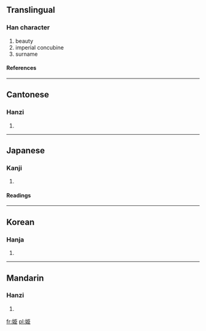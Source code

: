 {{see|姬}}<!-- may be replaced by zh-forms -->

==Translingual==
===Han character===
{{Han char|rn=38|rad=女|as=06|sn=9|four=|canj=女尸中中 (VSLL), X女尸中中 (XVSLL)}}
# beauty
# imperial concubine
# surname
====References====
{{Han ref|kx=0260.220|dkj=06229|dj=0526.210|hdz=21043.040|uh=59EB|ud=23019}}
----

==Cantonese==
===Hanzi===
{{yue-hanzi|jyut=|y=}}
# {{defn|Cantonese}}
----
==Japanese==
===Kanji===
{{ja-kanji|grade=|rs=女06}}
# {{defn|Japanese}}
====Readings====
{{ja-readings|on=[[き]] (ki)|kun=[[ひめ]] (hime)}}
----
==Korean==
===Hanja===
{{ko-hanja|hangeul=희|rv=hui|mr=hŭi}}
# {{defn|Korean}}
----
==Mandarin==
===Hanzi===
{{cmn-hanzi|pin=jī (ji1)|wg=chi<sup>1</sup>|y=}}
# {{defn|Mandarin}}

[[fr:姫]]
[[pl:姫]]